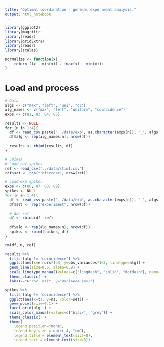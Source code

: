 ```yaml
---
title: "Optimal coordination - general experiment analysis."
output: html_notebook
---
```


```r
library(ggplot2)
library(magrittr)
library(readr)
library(gridExtra)
library(readr)
library(scales)

normalize <- function(x) {
    return ((x - min(x)) / (max(x) - min(x)))
}
```


# Load and process

```r
# Data
algs <- c("max", "left", "uni", "cc")
alg_names <- c("max", "left", "uniform", "coincidence")
exps <- c(82, 83, 84, 85)

results <- NULL
for (n in 1:4){
  df <- read_csv(paste("../data/exp", as.character(exps[n]), "_", algs[n], ".csv", sep=""))
  df$alg <- rep(alg_names[n], nrow(df))
  
  results <- rbind(results, df)
}

# Spikes
# Load ref spikes
ref <- read_csv("../data/stim1.csv")
ref$set <- rep("reference", nrow(ref))

# Load exp spikes
exps <- c(86, 87, 88, 89)
spikes <- NULL
for (n in 1:4){
  df <- read_csv(paste("../data/exp", as.character(exps[n]), "_", algs[n], "_c0.2.csv", sep=""))
  df$set <- rep("experiment", nrow(df))
  
  # Add ref
  df <- rbind(df, ref)
  
  df$alg <- rep(alg_names[n], nrow(df))
  spikes <- rbind(spikes, df)
}

rm(df, n, ref)
```

```r
results %>% 
  filter(alg != "coincidence") %>%
  ggplot(aes(x=errors*1e3, y=obs_variances*1e3, linetype=alg)) +
  geom_line(size=0.6, alpha=0.9) +
  scale_linetype_manual(values=c("longdash", "solid", "dotdash"), name="Algorithm") +
  theme_classic() +
  labs(x="Error (ms)", y="Variance (ms)")
```

```r
spikes %>% 
  filter(alg != "coincidence") %>%
  ggplot(aes(x=ts, y=ns, color=set)) +
  geom_point(size=0.1) +
  facet_grid(alg~.) +
  scale_color_manual(values=c("black", "grey")) +
  theme_classic() +
  theme(
    legend.position="none", 
    legend.key.size = unit(.4, "cm"),
    legend.title = element_text(size=8),
    legend.text = element_text(size=8))
```
